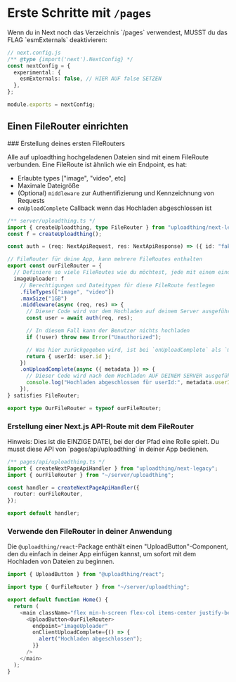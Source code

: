 
# Erste Schritte mit `/pages`

<Callout type="warning">
 Wenn du in Next noch das Verzeichnis `/pages` verwendest, MUSST du das FLAG `esmExternals` deaktivieren:

```ts
// next.config.js
/** @type {import('next').NextConfig} */
const nextConfig = {
  experimental: {
    esmExternals: false, // HIER AUF false SETZEN
  },
};

module.exports = nextConfig;
```

</Callout>

## Einen FileRouter einrichten

<Steps>
### Erstellung deines ersten FileRouters

Alle auf uploadthing hochgeladenen Dateien sind mit einem FileRoute verbunden. Eine FileRoute ist ähnlich wie ein Endpoint, es hat:

- Erlaubte types ["image", "video", etc]
- Maximale Dateigröße
- (Optional) `middleware` zur Authentifizierung und Kennzeichnung von Requests
- `onUploadComplete` Callback wenn das Hochladen abgeschlossen ist

```ts copy
/** server/uploadthing.ts */
import { createUploadthing, type FileRouter } from "uploadthing/next-legacy";
const f = createUploadthing();

const auth = (req: NextApiRequest, res: NextApiResponse) => ({ id: "fakeId" }); // Fake Auth-Funktion

// FileRouter für deine App, kann mehrere FileRoutes enthalten
export const ourFileRouter = {
  // Definiere so viele FileRoutes wie du möchtest, jede mit einem eindeutigen routeSlug
  imageUploader: f
    // Berechtigungen und Dateitypen für diese FileRoute festlegen
    .fileTypes(["image", "video"])
    .maxSize("1GB")
    .middleware(async (req, res) => {
      // Dieser Code wird vor dem Hochladen auf deinem Server ausgeführt
      const user = await auth(req, res);

      // In diesem Fall kann der Benutzer nichts hochladen
      if (!user) throw new Error("Unauthorized");

      // Was hier zurückgegeben wird, ist bei `onUploadComplete` als `metadata` zugänglich.
      return { userId: user.id };
    })
    .onUploadComplete(async ({ metadata }) => {
      // Dieser Code wird nach dem Hochladen AUF DEINEM SERVER ausgeführt.
      console.log("Hochladen abgeschlossen für userId:", metadata.userId);
    }),
} satisfies FileRouter;

export type OurFileRouter = typeof ourFileRouter;
```

### Erstellung einer Next.js API-Route mit dem FileRouter

<Callout type="warning">
  Hinweis: Dies ist die EINZIGE DATEI, bei der der Pfad eine Rolle spielt. Du musst diese API
  von `pages/api/uploadthing` in deiner App bedienen.
</Callout>

```ts copy
/** pages/api/uploadthing.ts */
import { createNextPageApiHandler } from "uploadthing/next-legacy";
import { ourFileRouter } from "~/server/uploadthing";

const handler = createNextPageApiHandler({
  router: ourFileRouter,
});

export default handler;
```

### Verwende den FileRouter in deiner Anwendung

Die `@uploadthing/react`-Package enthält einen "UploadButton"-Component, den du einfach in deiner App einfügen kannst, um sofort mit dem Hochladen von Dateien zu beginnen.

```ts copy
import { UploadButton } from "@uploadthing/react";

import type { OurFileRouter } from "~/server/uploadthing";

export default function Home() {
  return (
    <main className="flex min-h-screen flex-col items-center justify-between p-24">
      <UploadButton<OurFileRouter>
        endpoint="imageUploader"
        onClientUploadComplete={() => {
          alert("Hochladen abgeschlossen");
        }}
      />
    </main>
  );
}
```

</Steps>
